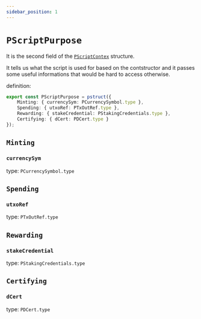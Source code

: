 ```yaml
---
sidebar_position: 1
---
```


# `PScriptPurpose`

It is the second field of the [`PScriptContex`](./PScriptContex) structure.

It tells us what the script is used for based on the contstructor and it passes some useful informations that would be hard to access otherwise.

definition:

```ts
export const PScriptPurpose = pstruct({
    Minting: { currencySym: PCurrencySymbol.type },
    Spending: { utxoRef: PTxOutRef.type },
    Rewarding: { stakeCredential: PStakingCredentials.type },
    Certifying: { dCert: PDCert.type }
});
```

## `Minting`

### `currencySym`

type: `PCurrencySymbol.type`


## `Spending`

###  `utxoRef`

type: `PTxOutRef.type`


## `Rewarding`

### `stakeCredential`

type: `PStakingCredentials.type`


## `Certifying`

### `dCert`

type: `PDCert.type`


